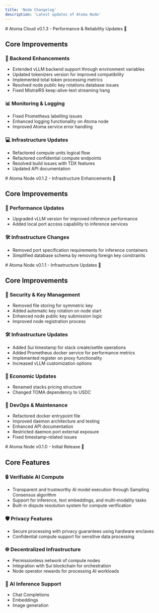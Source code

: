 ```yaml
---
title: 'Node Changelog'
description: 'Latest updates of Atoma Node'
---
```


<Update label="2025-01-06" description="v0.1.3">
# Atoma Cloud v0.1.3 - Performance & Reliability Updates 🚀

## Core Improvements

### 🔧 Backend Enhancements
- Extended vLLM backend support through environment variables
- Updated tokenizers version for improved compatibility
- Implemented total token processing metrics
- Resolved node public key rotations database issues
- Fixed MistralRS keep-alive-text streaming hang

### 📊 Monitoring & Logging
- Fixed Prometheus labelling issues
- Enhanced logging functionality on Atoma node
- Improved Atoma service error handling

### 💻 Infrastructure Updates
- Refactored compute units logical flow
- Refactored confidential compute endpoints
- Resolved build issues with TDX features
- Updated API documentation
</Update>

<Update label="2024-12-26" description="v0.1.2">
# Atoma Node v0.1.2 - Infrastructure Enhancements 🔧

## Core Improvements

### 🚀 Performance Updates
- Upgraded vLLM version for improved inference performance
- Added local port access capability to inference services

### 🛠️ Infrastructure Changes
- Removed port specification requirements for inference containers
- Simplified database schema by removing foreign key constraints

</Update>

<Update label="2024-12-21" description="v0.1.1">
# Atoma Node v0.1.1 - Infrastructure Updates 🔄

## Core Improvements

### 🔐 Security & Key Management
- Removed file storing for symmetric key
- Added automatic key rotation on node start
- Enhanced node public key submission logic
- Improved node registration process

### 🛠️ Infrastructure Updates
- Added Sui timestamp for stack create/settle operations
- Added Prometheus docker service for performance metrics
- Implemented register on proxy functionality
- Increased vLLM customization options

### 💼 Economic Updates
- Renamed stacks pricing structure
- Changed TOMA dependency to USDC

### 🔧 DevOps & Maintenance
- Refactored docker entrypoint file
- Improved daemon architecture and testing
- Enhanced API documentation
- Restricted daemon port external exposure
- Fixed timestamp-related issues

</Update>

<Update label="2024-10-11" description="v0.1.0">
# Atoma Node v0.1.0 - Initial Release 🚀

## Core Features

### 🔒 Verifiable AI Compute
- Transparent and trustworthy AI model execution through Sampling Consensus algorithm
- Support for inference, text embeddings, and multi-modality tasks
- Built-in dispute resolution system for compute verification

### 🛡️ Privacy Features
- Secure processing with privacy guarantees using hardware enclaves
- Confidential compute support for sensitive data processing

### 🌐 Decentralized Infrastructure
- Permissionless network of compute nodes
- Integration with Sui blockchain for orchestration
- Node operator rewards for processing AI workloads

### 🤖 AI Inference Support
- Chat Completions 
- Embeddings
- Image generation

</Update>
